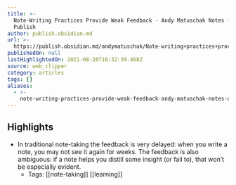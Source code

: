 ```yaml
---
title: >-
  Note-Writing Practices Provide Weak Feedback - Andy Matuschak Notes - Obsidian
  Publish
author: publish.obsidian.md
url: >-
  https://publish.obsidian.md/andymatuschak/Note-writing+practices+provide+weak+feedback
publishedOn: null
lastHighlightedOn: 2021-08-26T16:32:39.468Z
source: web_clipper
category: articles
tags: []
aliases:
  - >-
    note-writing-practices-provide-weak-feedback-andy-matuschak-notes-obsidian-publish
---
```

## Highlights
- In traditional note-taking the feedback is very delayed: when you write a note, you may not see it again for weeks. The feedback is also ambiguous: if a note helps you distill some insight (or fail to), that won’t be especially evident.
    - Tags: [[note-taking]] [[learning]]
